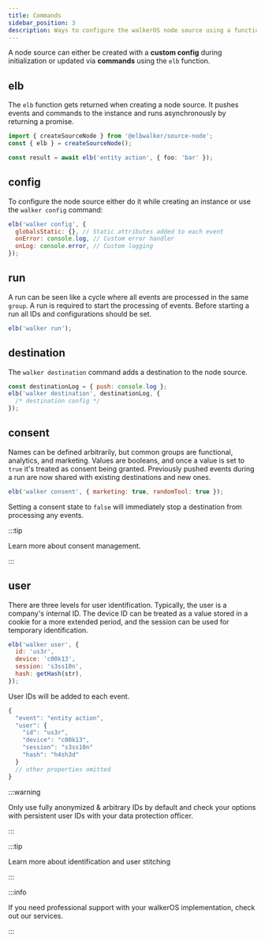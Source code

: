 ```yaml
---
title: Commands
sidebar_position: 3
description: Ways to configure the walkerOS node source using a function
---
```



A node source can either be created with a
**custom&nbsp;<Link to="/docs/sources/node/configuration">config</Link>** during
initialization or updated via **commands** using the `elb` function.

## elb

The `elb` function gets returned when creating a node source. It pushes events
and commands to the instance and runs asynchronously by returning a promise.

```ts
import { createSourceNode } from '@elbwalker/source-node';
const { elb } = createSourceNode();

const result = await elb('entity action', { foo: 'bar' });
```

## config

To&nbsp;<Link to="/docs/sources/node/installation#configuration">configure</Link>
the node source either do it while creating an instance or use the
`walker config` command:

```js
elb('walker config', {
  globalsStatic: {}, // Static attributes added to each event
  onError: console.log, // Custom error handler
  onLog: console.error, // Custom logging
});
```

## run

A run can be seen like a cycle where all events are processed in the same
`group`. A run is required to start the processing of events. Before starting a
run all IDs and configurations should be set.

```js
elb('walker run');
```

## destination

The `walker destination` command adds a destination to the node source.

```js
const destinationLog = { push: console.log };
elb('walker destination', destinationLog, {
  /* destination config */
});
```

## consent

Names can be defined arbitrarily, but common groups are functional, analytics,
and marketing. Values are booleans, and once a value is set to `true` it's
treated as consent being granted. Previously pushed events during a run are now
shared with existing destinations and new ones.

```js
elb('walker consent', { marketing: true, randomTool: true });
```

Setting a consent state to `false` will immediately stop a destination from
processing any events.

:::tip

Learn more about&nbsp;<Link to="/docs/consent_management/overview">consent
management</Link>.

:::

## user

There are three levels for user identification. Typically, the user is a
company's internal ID. The device ID can be treated as a value stored in a
cookie for a more extended period, and the session can be used for temporary
identification.

```js
elb('walker user', {
  id: 'us3r',
  device: 'c00k13',
  session: 's3ss10n',
  hash: getHash(str),
});
```

User IDs will be added to each event.

```js
{
  "event": "entity action",
  "user": {
    "id": "us3r",
    "device": "c00k13",
    "session": "s3ss10n"
    "hash": "h4sh3d"
  }
  // other properties omitted
}
```

:::warning

Only use fully anonymized & arbitrary IDs by default and check your options with
persistent user IDs with your data protection officer.

:::

:::tip

Learn more about identification and&nbsp;<Link to="/docs/user_stitching">user
stitching</Link>

:::

:::info

If you need professional support with your walkerOS implementation, check out
our&nbsp;<Link to="/services">services</Link>.

:::
